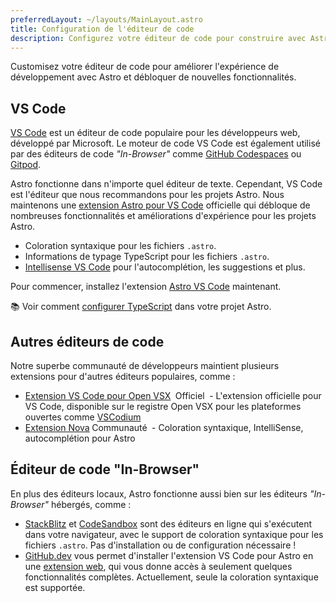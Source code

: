```yaml
---
preferredLayout: ~/layouts/MainLayout.astro
title: Configuration de l'éditeur de code
description: Configurez votre éditeur de code pour construire avec Astro.
---
```




Customisez votre éditeur de code pour améliorer l'expérience de développement avec Astro et débloquer de nouvelles fonctionnalités.

## VS Code

[VS Code](https://code.visualstudio.com/) est un éditeur de code populaire pour les développeurs web, développé par Microsoft. Le moteur de code VS Code est également utilisé par des éditeurs de code _"In-Browser"_ comme [GitHub Codespaces](https://github.com/features/codespaces) ou [Gitpod](https://gitpod.io/).

Astro fonctionne dans n'importe quel éditeur de texte. Cependant, VS Code est l'éditeur que nous recommandons pour les projets Astro. Nous maintenons une [extension Astro pour VS Code](https://marketplace.visualstudio.com/items?itemName=astro-build.astro-vscode) officielle qui débloque de nombreuses fonctionnalités et améliorations d'expérience pour les projets Astro.

- Coloration syntaxique pour les fichiers `.astro`.
- Informations de typage TypeScript pour les fichiers `.astro`.
- [Intellisense VS Code](https://code.visualstudio.com/docs/editor/intellisense) pour l'autocomplétion, les suggestions et plus.

Pour commencer, installez l'extension [Astro VS Code](https://marketplace.visualstudio.com/items?itemName=astro-build.astro-vscode) maintenant.

📚 Voir comment [configurer TypeScript](/fr/guides/typescript/) dans votre projet Astro.

## Autres éditeurs de code

Notre superbe communauté de développeurs maintient plusieurs extensions pour d'autres éditeurs populaires, comme :

- [Extension VS Code pour Open VSX](https://open-vsx.org/extension/astro-build/astro-vscode) <span style="margin: 0.25em;"><Badge variant="accent">Officiel</Badge></span> - L'extension officielle pour VS Code, disponible sur le registre Open VSX pour les plateformes ouvertes comme [VSCodium](https://vscodium.com/)
- [Extension Nova](https://extensions.panic.com/extensions/sciencefidelity/sciencefidelity.astro/)<span style="margin: 0.25em;"><Badge variant="neutral">Communauté</Badge></span> - Coloration syntaxique, IntelliSense, autocomplétion pour Astro

## Éditeur de code "In-Browser"

En plus des éditeurs locaux, Astro fonctionne aussi bien sur les éditeurs _"In-Browser"_ hébergés, comme :

- [StackBlitz](https://stackblitz.com/) et [CodeSandbox](https://codesandbox.io/) sont des éditeurs en ligne qui s'exécutent dans votre navigateur, avec le support de coloration syntaxique pour les fichiers `.astro`. Pas d'installation ou de configuration nécessaire !
- [GitHub.dev](https://github.dev/) vous permet d'installer l'extension VS Code pour Astro en une [extension web](https://code.visualstudio.com/api/extension-guides/web-extensions), qui vous donne accès à seulement quelques fonctionnalités complètes. Actuellement, seule la coloration syntaxique est supportée.
